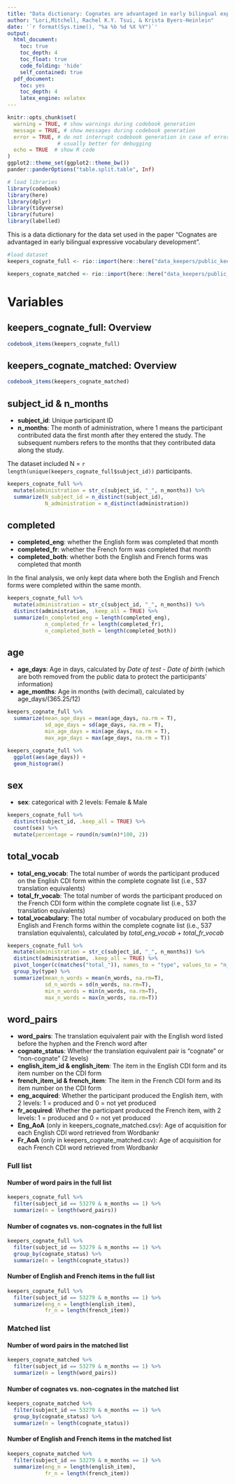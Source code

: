 ```yaml
---
title: "Data dictionary: Cognates are advantaged in early bilingual expressive vocabulary development"
author: "Lori,Mitchell, Rachel K.Y. Tsui, & Krista Byers-Heinlein"
date: '`r format(Sys.time(), "%a %b %d %X %Y")`'
output:
  html_document:
    toc: true
    toc_depth: 4
    toc_float: true
    code_folding: 'hide'
    self_contained: true
  pdf_document:
    toc: yes
    toc_depth: 4
    latex_engine: xelatex
---
```


```r
knitr::opts_chunk$set(
  warning = TRUE, # show warnings during codebook generation
  message = TRUE, # show messages during codebook generation
  error = TRUE, # do not interrupt codebook generation in case of errors,
                # usually better for debugging
  echo = TRUE  # show R code
)
ggplot2::theme_set(ggplot2::theme_bw())
pander::panderOptions("table.split.table", Inf)
```

```r
# load libraries
library(codebook)
library(here)
library(dplyr)
library(tidyverse)
library(future)
library(labelled)
```

This is a data dictionary for the data set used in the paper "Cognates are advantaged in early bilingual expressive vocabulary development".

```r
#load dataset
keepers_cognate_full <- rio::import(here::here("data_keepers/public_keepers_cognate_full.csv"))

keepers_cognate_matched <- rio::import(here::here("data_keepers/public_keepers_cognate_matched.csv"))
```

# Variables {.tabset}

## keepers_cognate_full: Overview
```r
codebook_items(keepers_cognate_full)
```

## keepers_cognate_matched: Overview
```r
codebook_items(keepers_cognate_matched)
```

## subject_id & n_months
* __subject_id__: Unique participant ID
* __n_months__: The month of administration, where 1 means the participant contributed data the first month after they entered the study. The subsequent numbers refers to the months that they contributed data along the study.

The dataset included N = `r length(unique(keepers_cognate_full$subject_id))` participants. 

```r
keepers_cognate_full %>% 
  mutate(administration = str_c(subject_id, "_", n_months)) %>%
  summarize(N_subject_id = n_distinct(subject_id),
            N_administration = n_distinct(administration))
```
## completed
* __completed_eng__: whether the English form was completed that month
* __completed_fr__: whether the French form was completed that month
* __completed_both__: whether both the English and French forms was completed that month

In the final analysis, we only kept data where both the English and French forms were completed within the same month.

```r
keepers_cognate_full %>% 
  mutate(administration = str_c(subject_id, "_", n_months)) %>%
  distinct(administration, .keep_all = TRUE) %>%
  summarize(n_completed_eng = length(completed_eng),
            n_completed_fr = length(completed_fr),
            n_completed_both = length(completed_both))
```

## age
* __age_days__: Age in days, calculated by _Date of test_ - _Date of birth_ (which are both removed from the public data to protect the participants' information)
* __age_months__: Age in months (with decimal), calculated by age_days/(365.25/12)

```r
keepers_cognate_full %>%
  summarize(mean_age_days = mean(age_days, na.rm = T),
            sd_age_days = sd(age_days, na.rm = T),
            min_age_days = min(age_days, na.rm = T),
            max_age_days = max(age_days, na.rm = T))
```

```r
keepers_cognate_full %>% 
  ggplot(aes(age_days)) +
  geom_histogram()
```

## sex
* __sex__: categorical with 2 levels: Female & Male

```r
keepers_cognate_full %>%
  distinct(subject_id, .keep_all = TRUE) %>% 
  count(sex) %>%
  mutate(percentage = round(n/sum(n)*100, 2)) 
```

## total_vocab
* __total_eng_vocab__: The total number of words the participant produced on the English CDI form within the complete cognate list (i.e., 537 translation equivalents)
* __total_fr_vocab__: The total number of words the participant produced on the French CDI form within the complete cognate list (i.e., 537 translation equivalents)
* __total_vocabulary__: The total number of vocabulary produced on both the English and French forms within the complete cognate list (i.e., 537 translation equivalents), calculated by _total_eng_vocab + total_fr_vocab_

```r
keepers_cognate_full %>%
  mutate(administration = str_c(subject_id, "_", n_months)) %>%
  distinct(administration, .keep_all = TRUE) %>%
  pivot_longer(c(matches("total_")), names_to = "type", values_to = "n_words") %>%
  group_by(type) %>%
  summarize(mean_n_words = mean(n_words, na.rm=T),
            sd_n_words = sd(n_words, na.rm=T),
            min_n_words = min(n_words, na.rm=T),
            max_n_words = max(n_words, na.rm=T))
```

## word_pairs
* __word_pairs__: The translation equivalent pair with the English word listed before the hyphen and the French word after
* __cognate_status__: Whether the translation equivalent pair is "cognate" or "non-cognate" (2 levels)
* __english_item_id & english_item__: The item in the English CDI form and its item number on the CDI form
* __french_item_id & french_item__: The item in the French CDI form and its item number on the CDI form
* __eng_acquired__: Whether the participant produced the English item, with 2 levels: 1 = produced and 0 = not yet produced
* __fr_acquired__: Whether the participant produced the French item, with 2 levels: 1 = produced and 0 = not yet produced
* __Eng_AoA__ (only in keepers_cognate_matched.csv): Age of acquisition for each English CDI word retrieved from Wordbankr
* __Fr_AoA__ (only in keepers_cognate_matched.csv): Age of acquisition for each French CDI word retrieved from Wordbankr

### Full list
#### Number of word pairs in the full list
```r
keepers_cognate_full %>%
  filter(subject_id == 53279 & n_months == 1) %>%
  summarize(n = length(word_pairs))
```

#### Number of cognates vs. non-cognates in the full list
```r
keepers_cognate_full %>%
  filter(subject_id == 53279 & n_months == 1) %>%
  group_by(cognate_status) %>%
  summarize(n = length(cognate_status))
```

#### Number of English and French items in the full list
```r
keepers_cognate_full %>%
  filter(subject_id == 53279 & n_months == 1) %>%
  summarize(eng_n = length(english_item),
            fr_n = length(french_item))
```

### Matched list
#### Number of word pairs in the matched list
```r
keepers_cognate_matched %>%
  filter(subject_id == 53279 & n_months == 1) %>%
  summarize(n = length(word_pairs))
```

#### Number of cognates vs. non-cognates in the matched list
```r
keepers_cognate_matched %>%
  filter(subject_id == 53279 & n_months == 1) %>%
  group_by(cognate_status) %>%
  summarize(n = length(cognate_status))
```

#### Number of English and French items in the matched list
```r
keepers_cognate_matched %>%
  filter(subject_id == 53279 & n_months == 1) %>%
  summarize(eng_n = length(english_item),
            fr_n = length(french_item))
```


